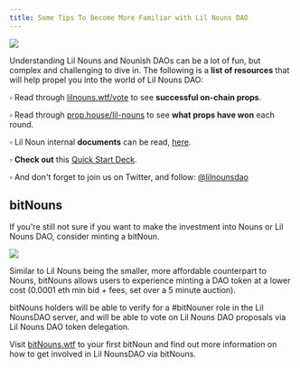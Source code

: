 ```yaml
---
title: Some Tips To Become More Familiar with Lil Nouns DAO
---
```


![](/assets/noun-pilled.png)

Understanding Lil Nouns and Nounish DAOs can be a lot of fun, but complex and challenging to dive in. The following is a **list of resources** that will help propel you into the world of Lil Nouns DAO:&#x20;

<YouTube aspectRatio="16:9" youTubeId="https://www.youtube.com/watch?v=HKdpb5iCssg" />

▫ Read through [lilnouns.wtf/vote](http://www.lilnouns.wtf/vote) to see **successful on-chain props**.&#x20;

▫ Read through [prop.house/lil-nouns](https://prop.house/lil-nouns) to see **what props have won** each round.&#x20;

▫ Lil Noun internal **documents** can be read, [here](https://lilnouns.notion.site/lilnouns/Explore-Lil-Nouns-db990658e6ab4cf19121b22642645032).&#x20;

▫ **Check out** this [Quick Start Deck](https://docs.google.com/presentation/d/1rSAy1NY2gYzpEx-sDC-eA7Cp60A4UcgJjj-_WWz5hFE/edit#slide=id.p).

▫ And don't forget to join us on Twitter, and follow: [@lilnounsdao](https://twitter.com/lilnounsdao)



## bitNouns

&#x20;If you're still not sure if you want to make the investment into Nouns or Lil Nouns DAO, consider minting a bitNoun.&#x20;

![](</assets/Screen Shot 2023-04-29 at 12.56.01 PM.png>)

Similar to Lil Nouns being the smaller, more affordable counterpart to Nouns, bitNouns allows users to experience minting a DAO token at a lower cost (0.0001 eth min bid + fees, set over a 5 minute auction).&#x20;

bitNouns holders will be able to verify for a #bitNouner role in the Lil NounsDAO server, and will be able to vote on Lil Nouns DAO proposals via Lil Nouns DAO token delegation.

Visit [bitNouns.wtf](https://www.bitnouns.wtf "bitnouns.wtf") to <Nutshell children="mint" glossaryEntry="content/glossary/mint.mdx" /> your first bitNoun and find out more information on how to get involved in Lil NounsDAO via bitNouns.&#x20;
